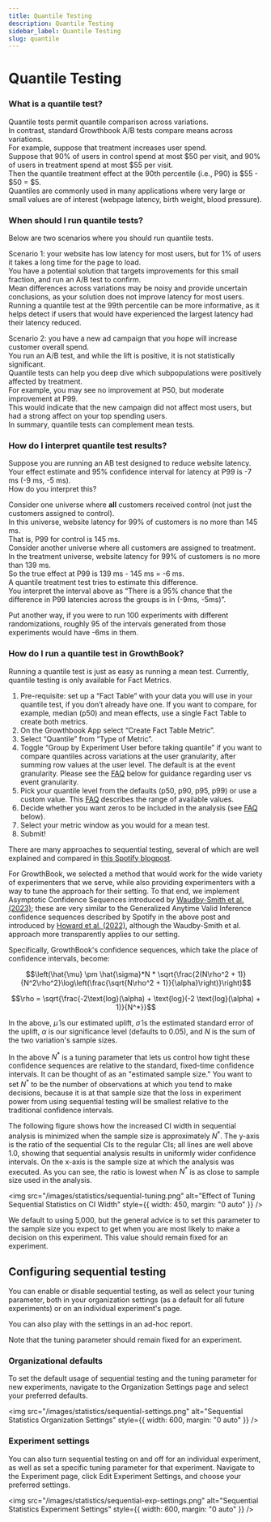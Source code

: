 ```yaml
---
title: Quantile Testing
description: Quantile Testing
sidebar_label: Quantile Testing
slug: quantile
---
```


# Quantile Testing

### What is a quantile test?

Quantile tests permit quantile comparison across variations.  
In contrast, standard Growthbook A/B tests compare means across variations.  
For example, suppose that treatment increases user spend.  
Suppose that 90% of users in control spend at most $50 per visit, and 90% of users in treatment spend at most $55 per visit.  
Then the quantile treatment effect at the 90th percentile (i.e., P90) is $55 - $50 = $5.  
Quantiles are commonly used in many applications where very large or small values are of interest (webpage latency, birth weight, blood pressure).

### When should I run quantile tests?

Below are two scenarios where you should run quantile tests.

Scenario 1: your website has low latency for most users, but for 1% of users it takes a long time for the page to load.  
You have a potential solution that targets improvements for this small fraction, and run an A/B test to confirm.  
Mean differences across variations may be noisy and provide uncertain conclusions, as your solution does not improve latency for most users.  
Running a quantile test at the 99th percentile can be more informative, as it helps detect if users that would have experienced the largest latency had their latency reduced.

Scenario 2: you have a new ad campaign that you hope will increase customer overall spend.  
You run an A/B test, and while the lift is positive, it is not statistically significant.  
Quantile tests can help you deep dive which subpopulations were positively affected by treatment.  
For example, you may see no improvement at P50, but moderate improvement at P99.  
This would indicate that the new campaign did not affect most users, but had a strong affect on your top spending users.  
In summary, quantile tests can complement mean tests.

### How do I interpret quantile test results?

Suppose you are running an AB test designed to reduce website latency.  
Your effect estimate and 95\% confidence interval for latency at P99 is -7 ms (-9 ms, -5 ms).  
How do you interpret this?

Consider one universe where **all** customers received control (not just the customers assigned to control).  
In this universe, website latency for 99\% of customers is no more than 145 ms.  
That is, P99 for control is 145 ms.  
Consider another universe where all customers are assigned to treatment.  
In the treatment universe, website latency for 99\% of customers is no more than 139 ms.  
So the true effect at P99 is 139 ms - 145 ms = -6 ms.  
A quantile treatment test tries to estimate this difference.  
You interpret the interval above as “There is a 95\% chance that the difference in P99 latencies across the groups is in (-9ms, -5ms)”.

Put another way, if you were to run 100 experiments with different randomizations, roughly 95 of the intervals generated from those experiments would have -6ms in them.

### How do I run a quantile test in GrowthBook?

Running a quantile test is just as easy as running a mean test. Currently, quantile testing is only available for Fact Metrics.

1. Pre-requisite: set up a “Fact Table” with your data you will use in your quantile test, if you don’t already have one. If you want to compare, for example, median (p50) and mean effects, use a single Fact Table to create both metrics.
2. On the Growthbook App select “Create Fact Table Metric”.
3. Select “Quantile” from “Type of Metric”.
4. Toggle “Group by Experiment User before taking quantile” if you want to compare quantiles across variations at the user granularity, after summing row values at the user level. The default is at the event granularity. Please see the [FAQ](https://www.notion.so/Quantile-Tests-173ec8d4b2264b858f87f2dbe779c285?pvs=21) below for guidance regarding user vs event granularity.
5. Pick your quantile level from the defaults (p50, p90, p95, p99) or use a custom value. This [FAQ](https://www.notion.so/Quantile-Tests-173ec8d4b2264b858f87f2dbe779c285?pvs=21) describes the range of available values.
6. Decide whether you want zeros to be included in the analysis (see [FAQ](https://www.notion.so/Quantile-Tests-173ec8d4b2264b858f87f2dbe779c285?pvs=21) below).
7. Select your metric window as you would for a mean test.
8. Submit!

There are many approaches to sequential testing, several of which are well explained and compared in [this Spotify blogpost](https://engineering.atspotify.com/2023/03/choosing-sequential-testing-framework-comparisons-and-discussions/).

For GrowthBook, we selected a method that would work for the wide variety of experimenters that we serve, while also providing experimenters with a way to tune the approach for their setting. To that end, we implement Asymptotic Confidence Sequences introduced by [Waudby-Smith et al. (2023)](https://arxiv.org/pdf/2103.06476v7.pdf); these are very similar to the Generalized Anytime Valid Inference confidence sequences described by Spotify in the above post and introduced by [Howard et al. (2022)](https://arxiv.org/pdf/1810.08240.pdf), although the Waudby-Smith et al. approach more transparently applies to our setting.

Specifically, GrowthBook's confidence sequences, which take the place of confidence intervals, become:

$$\left(\hat{\mu} \pm \hat{\sigma}*N * \sqrt{\frac{2(N\rho^2 + 1)}{N^2\rho^2}\log\left(\frac{\sqrt{N\rho^2 + 1}}{\alpha}\right)}\right)$$

$$\rho = \sqrt{\frac{-2\text{log}(\alpha) + \text{log}(-2 \text{log}(\alpha) + 1)}{N^*}}$$

In the above, $\hat{\mu}$ is our estimated uplift, $\hat{\sigma}$ is the estimated standard error of the uplift, $\alpha$ is our significance level (defaults to 0.05), and $N$ is the sum of the two variation's sample sizes.

In the above $N^*$ is a tuning parameter that lets us control how tight these confidence sequences are relative to the standard, fixed-time confidence intervals. It can be thought of as an "estimated sample size." You want to set $N^*$ to be the number of observations at which you tend to make decisions, because it is at that sample size that the loss in experiment power from using sequential testing will be smallest relative to the traditional confidence intervals.

The following figure shows how the increased CI width in sequential analysis is minimized when the sample size is approximately $N^*$. The y-axis is the ratio of the sequential CIs to the regular CIs; all lines are well above 1.0, showing that sequential analysis results in uniformly wider confidence intervals. On the x-axis is the sample size at which the analysis was executed. As you can see, the ratio is lowest when $N^*$ is as close to sample size used in the analysis.

<img
  src="/images/statistics/sequential-tuning.png"
  alt="Effect of Tuning Sequential Statistics on CI Width"
  style={{ width: 450, margin: "0 auto" }}
/>

We default to using 5,000, but the general advice is to set this parameter to the sample size you expect to get when you are most likely to make a decision on this experiment. This value should remain fixed for an experiment.

## Configuring sequential testing

You can enable or disable sequential testing, as well as select your tuning parameter, both in your organization settings (as a default for all future experiments) or on an individual experiment's page.

You can also play with the settings in an ad-hoc report.

Note that the tuning parameter should remain fixed for an experiment.

### Organizational defaults

To set the default usage of sequential testing and the tuning parameter for new experiments, navigate to the Organization Settings page and select your preferred defaults.

<img
  src="/images/statistics/sequential-settings.png"
  alt="Sequential Statistics Organization Settings"
  style={{ width: 600, margin: "0 auto" }}
/>

### Experiment settings

You can also turn sequential testing on and off for an individual experiment, as well as set a specific tuning parameter for that experiment. Navigate to the Experiment page, click Edit Experiment Settings, and choose your preferred settings.

<img
  src="/images/statistics/sequential-exp-settings.png"
  alt="Sequential Statistics Experiment Settings"
  style={{ width: 600, margin: "0 auto" }}
/>
